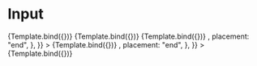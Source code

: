 
<Meta title="Components/Input" component={Input} />


# Input

<Canvas>
  <Story
    name="Filled"
    args={{
      variant: "filled",
      placeholder: "Type some shit",
    }}
  >
    {Template.bind({})}
  </Story>
  <Story
    name="Outline"
    args={{
      variant: "outline",
      size: "md",
      placeholder: "Type some shit",
    }}
  >
    {Template.bind({})}
  </Story>
  <Story
    name="Underline"
    args={{
      variant: "underline",
      size: "xs",
      colorScheme: "secondary",
      placeholder: "Type some shit",
    }}
  >
    {Template.bind({})}
  </Story>
  <Story
    name="With Icon"
    args={{
      variant: "outline",
      placeholder: "Type some shit",
      size: "md",
      icon: {
        element: <IconEye className="text-polarNight2-500" />,
        placement: "end",
      },
    }}
  >
    {Template.bind({})}
  </Story>
  <Story
    name="Error"
    args={{
      variant: "underline",
      placeholder: "Type some shit",
      size: "md",
      "aria-invalid": true,
      icon: {
        element: <IconEye className="text-polarNight2-500" />,
        placement: "end",
      },
    }}
  >
    {Template.bind({})}
  </Story>
</Canvas>
